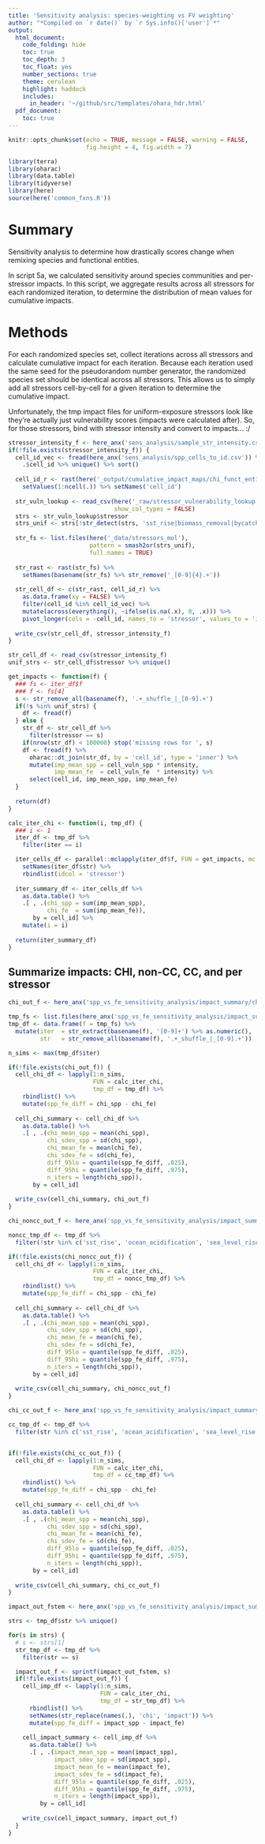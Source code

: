 ```yaml
---
title: 'Sensitivity analysis: species-weighting vs FV weighting'
author: "*Compiled on `r date()` by `r Sys.info()['user']`*"
output: 
  html_document:
    code_folding: hide
    toc: true
    toc_depth: 3
    toc_float: yes
    number_sections: true
    theme: cerulean
    highlight: haddock
    includes: 
      in_header: '~/github/src/templates/ohara_hdr.html'
  pdf_document:
    toc: true
---
```


``` r

knitr::opts_chunk$set(echo = TRUE, message = FALSE, warning = FALSE,
                      fig.height = 4, fig.width = 7)

library(terra)
library(oharac)
library(data.table)
library(tidyverse)
library(here)
source(here('common_fxns.R'))
```

# Summary

Sensitivity analysis to determine how drastically scores change when remixing species and functional entities.  

In script 5a, we calculated sensitivity around species communities and per-stressor impacts.  In this script, we aggregate results across all stressors for each randomized iteration, to determine the distribution of mean values for cumulative impacts.

# Methods

For each randomized species set, collect iterations across all stressors and calculate cumulative impact for each iteration.  Because each iteration used the same seed for the pseudorandom number generator, the randomized species set should be identical across all stressors.  This allows us to simply add all stressors cell-by-cell for a given iteration to determine the cumulative impact.

Unfortunately, the tmp impact files for uniform-exposure stressors look like they're actually just vulnerability scores (impacts were calculated after).  So, for those stressors, bind with stressor intensity and convert to impacts... :/

```r
stressor_intensity_f <- here_anx('sens_analysis/sample_str_intensity.csv')
if(!file.exists(stressor_intensity_f)) {
  cell_id_vec <- fread(here_anx('sens_analysis/spp_cells_to_id.csv')) %>%
    .$cell_id %>% unique() %>% sort()
  
  cell_id_r <- rast(here('_output/cumulative_impact_maps/chi_funct_entity.tif')) %>%
    setValues(1:ncell(.)) %>% setNames('cell_id')
  
  str_vuln_lookup <- read_csv(here('_raw/stressor_vulnerability_lookup.csv'), 
                              show_col_types = FALSE)
  strs <- str_vuln_lookup$stressor
  strs_unif <- strs[!str_detect(strs, 'sst_rise|biomass_removal|bycatch')]
  
  str_fs <- list.files(here('_data/stressors_mol'),
                       pattern = smash2or(strs_unif),
                       full.names = TRUE)
  
  str_rast <- rast(str_fs) %>%
    setNames(basename(str_fs) %>% str_remove('_[0-9]{4}.+'))
  
  str_cell_df <- c(str_rast, cell_id_r) %>%
    as.data.frame(xy = FALSE) %>%
    filter(cell_id %in% cell_id_vec) %>%
    mutate(across(everything(), ~ifelse(is.na(.x), 0, .x))) %>%
    pivot_longer(cols = -cell_id, names_to = 'stressor', values_to = 'intensity')
  
  write_csv(str_cell_df, stressor_intensity_f)
}

str_cell_df <- read_csv(stressor_intensity_f)
unif_strs <- str_cell_df$stressor %>% unique()

```

```r
get_impacts <- function(f) {
  ### fs <- iter_df$f
  ### f <- fs[4]
  s <- str_remove_all(basename(f), '.+_shuffle_|_[0-9].+')
  if(!s %in% unif_strs) {
    df <- fread(f)
  } else {
    str_df <- str_cell_df %>%
      filter(stressor == s)
    if(nrow(str_df) < 100000) stop('missing rows for ', s)
    df <- fread(f) %>%
      oharac::dt_join(str_df, by = 'cell_id', type = 'inner') %>%
      mutate(imp_mean_spp = cell_vuln_spp * intensity,
             imp_mean_fe  = cell_vuln_fe  * intensity) %>%
      select(cell_id, imp_mean_spp, imp_mean_fe)
  }
  
  return(df)
}

calc_iter_chi <- function(i, tmp_df) {
  ### i <- 1
  iter_df <- tmp_df %>%
    filter(iter == i)

  iter_cells_df <- parallel::mclapply(iter_df$f, FUN = get_impacts, mc.cores = 13) %>%
    setNames(iter_df$str) %>%
    rbindlist(idcol = 'stressor')
  
  iter_summary_df <- iter_cells_df %>%
    as.data.table() %>%
    .[ , .(chi_spp = sum(imp_mean_spp),
           chi_fe  = sum(imp_mean_fe)),
       by = cell_id] %>%
    mutate(i = i)
  
  return(iter_summary_df)
}
```

## Summarize impacts: CHI, non-CC, CC, and per stressor

```r

chi_out_f <- here_anx('spp_vs_fe_sensitivity_analysis/impact_summary/chi_shuffle_species.csv')

tmp_fs <- list.files(here_anx('spp_vs_fe_sensitivity_analysis/impact_summary/tmp'), full.names = TRUE)
tmp_df <- data.frame(f = tmp_fs) %>%
  mutate(iter  = str_extract(basename(f), '[0-9]+') %>% as.numeric(),
         str   = str_remove_all(basename(f), '.+_shuffle_|_[0-9].+'))

n_sims <- max(tmp_df$iter)

if(!file.exists(chi_out_f)) {
  cell_chi_df <- lapply(1:n_sims, 
                        FUN = calc_iter_chi, 
                        tmp_df = tmp_df) %>%
    rbindlist() %>%
    mutate(spp_fe_diff = chi_spp - chi_fe)
  
  cell_chi_summary <- cell_chi_df %>%
    as.data.table() %>%
    .[ , .(chi_mean_spp = mean(chi_spp),
           chi_sdev_spp = sd(chi_spp),
           chi_mean_fe = mean(chi_fe),
           chi_sdev_fe = sd(chi_fe),
           diff_95lo = quantile(spp_fe_diff, .025),
           diff_95hi = quantile(spp_fe_diff, .975),
           n_iters = length(chi_spp)),
       by = cell_id]
    
  write_csv(cell_chi_summary, chi_out_f)
}

```

```r

chi_noncc_out_f <- here_anx('spp_vs_fe_sensitivity_analysis/impact_summary/chi_noncc_shuffle_species.csv')

noncc_tmp_df <- tmp_df %>%
  filter(!str %in% c('sst_rise', 'ocean_acidification', 'sea_level_rise', 'sst_extremes', 'uv_radiation'))

if(!file.exists(chi_noncc_out_f)) {
  cell_chi_df <- lapply(1:n_sims, 
                        FUN = calc_iter_chi, 
                        tmp_df = noncc_tmp_df) %>%
    rbindlist() %>%
    mutate(spp_fe_diff = chi_spp - chi_fe)
  
  cell_chi_summary <- cell_chi_df %>%
    as.data.table() %>%
    .[ , .(chi_mean_spp = mean(chi_spp),
           chi_sdev_spp = sd(chi_spp),
           chi_mean_fe = mean(chi_fe),
           chi_sdev_fe = sd(chi_fe),
           diff_95lo = quantile(spp_fe_diff, .025),
           diff_95hi = quantile(spp_fe_diff, .975),
           n_iters = length(chi_spp)),
       by = cell_id]
    
  write_csv(cell_chi_summary, chi_noncc_out_f)
}

```

```r

chi_cc_out_f <- here_anx('spp_vs_fe_sensitivity_analysis/impact_summary/chi_cc_shuffle_species.csv')

cc_tmp_df <- tmp_df %>%
  filter(str %in% c('sst_rise', 'ocean_acidification', 'sea_level_rise', 'sst_extremes', 'uv_radiation'))


if(!file.exists(chi_cc_out_f)) {
  cell_chi_df <- lapply(1:n_sims, 
                        FUN = calc_iter_chi, 
                        tmp_df = cc_tmp_df) %>%
    rbindlist() %>%
    mutate(spp_fe_diff = chi_spp - chi_fe)
  
  cell_chi_summary <- cell_chi_df %>%
    as.data.table() %>%
    .[ , .(chi_mean_spp = mean(chi_spp),
           chi_sdev_spp = sd(chi_spp),
           chi_mean_fe = mean(chi_fe),
           chi_sdev_fe = sd(chi_fe),
           diff_95lo = quantile(spp_fe_diff, .025),
           diff_95hi = quantile(spp_fe_diff, .975),
           n_iters = length(chi_spp)),
       by = cell_id]
    
  write_csv(cell_chi_summary, chi_cc_out_f)
}

```

```r

impact_out_fstem <- here_anx('spp_vs_fe_sensitivity_analysis/impact_summary/impact_%s_shuffle_species.csv')

strs <- tmp_df$str %>% unique()

for(s in strs) {
  # s <- strs[1]
  str_tmp_df <- tmp_df %>%
    filter(str == s)

  impact_out_f <- sprintf(impact_out_fstem, s)
  if(!file.exists(impact_out_f)) {
    cell_imp_df <- lapply(1:n_sims, 
                          FUN = calc_iter_chi, 
                          tmp_df = str_tmp_df) %>%
      rbindlist() %>%
      setNames(str_replace(names(.), 'chi', 'impact')) %>%
      mutate(spp_fe_diff = impact_spp - impact_fe)
    
    cell_impact_summary <- cell_imp_df %>%
      as.data.table() %>%
      .[ , .(impact_mean_spp = mean(impact_spp),
             impact_sdev_spp = sd(impact_spp),
             impact_mean_fe = mean(impact_fe),
             impact_sdev_fe = sd(impact_fe),
             diff_95lo = quantile(spp_fe_diff, .025),
             diff_95hi = quantile(spp_fe_diff, .975),
             n_iters = length(impact_spp)),
         by = cell_id]
      
    write_csv(cell_impact_summary, impact_out_f)
  }
}




```
